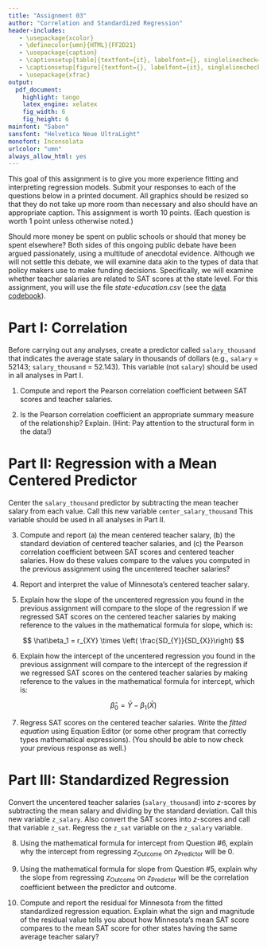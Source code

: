 ```yaml
---
title: "Assignment 03"
author: "Correlation and Standardized Regression"
header-includes:
   - \usepackage{xcolor}
   - \definecolor{umn}{HTML}{FF2D21}
   - \usepackage{caption}
   - \captionsetup[table]{textfont={it}, labelfont={}, singlelinecheck=false, labelsep=newline}
   - \captionsetup[figure]{textfont={}, labelfont={it}, singlelinecheck=false, labelsep=period}
   - \usepackage{xfrac}
output: 
  pdf_document:
    highlight: tango
    latex_engine: xelatex
    fig_width: 6
    fig_height: 6
mainfont: "Sabon"
sansfont: "Helvetica Neue UltraLight"
monofont: Inconsolata
urlcolor: "umn"
always_allow_html: yes
---
```


\frenchspacing

This goal of this assignment is to give you more experience fitting and interpreting regression models. Submit your responses to each of the questions below in a printed document. All graphics should be resized so that they do not take up more room than necessary and also should have an appropriate caption. This assignment is worth 10 points. (Each question is worth 1 point unless otherwise noted.)

Should more money be spent on public schools or should that money be spent elsewhere? Both sides of this ongoing public debate have been argued passionately, using a multitude of anecdotal evidence. Although we will not settle this debate, we will examine data akin to the types of data that policy makers use to make funding decisions. Specifically, we will examine whether teacher salaries are related to SAT scores at the state level. For this assignment, you will use the file *state-education.csv* (see the [data codebook](http://zief0002.github.io/epsy-8251/codebooks/state-education.html)).



# Part I: Correlation

Before carrying out any analyses, create a predictor called `salary_thousand` that indicates the average state salary in thousands of dollars (e.g., `salary` = 52143; `salary_thousand` = 52.143). This variable (not `salary`) should be used in all analyses in Part I.

1. Compute and report the Pearson correlation coefficient between SAT scores and teacher salaries.

2. Is the Pearson correlation coefficient an appropriate summary measure of the relationship? Explain. (Hint: Pay attention to the structural form in the data!)


# Part II: Regression with a Mean Centered Predictor

Center the `salary_thousand` predictor by subtracting the mean teacher salary from each value. Call this new variable `center_salary_thousand` This variable should be used in all analyses in Part II.

3. Compute and report (a) the mean centered teacher salary, (b) the standard deviation of centered teacher salaries, and (c) the Pearson correlation coefficient between SAT scores and centered teacher salaries. How do these values compare to the values you computed in the previous assignment using the uncentered teacher salaries?

4. Report and interpret the value of Minnesota's centered teacher salary.

5. Explain how the slope of the uncentered regression you found in the previous assignment will compare to the slope of the regression if we regressed SAT scores on the centered teacher salaries by making reference to the values in the mathematical formula for slope, which is:

$$
\hat\beta_1 = r_{XY} \times \left( \frac{SD_{Y}}{SD_{X}}\right)
$$

6. Explain how the intercept of the uncentered regression you found in the previous assignment will compare to the intercept of the regression if we regressed SAT scores on the centered teacher salaries by making reference to the values in the mathematical formula for intercept, which is:

$$
\hat\beta_0 = \bar{Y} - \beta_1(\bar{X})
$$

7. Regress SAT scores on the centered teacher salaries. Write the *fitted equation* using Equation Editor (or some other program that correctly types mathematical expressions). (You should be able to now check your previous response as well.)


# Part III: Standardized Regression

Convert the uncentered teacher salaries (`salary_thousand`) into *z*-scores by subtracting the mean salary and dividing by the standard deviation. Call this new variable `z_salary`. Also convert the SAT scores into *z*-scores and call that variable `z_sat`. Regress the `z_sat` variable on the `z_salary` variable. 

8. Using the mathematical formula for intercept from Question \#6, explain why the intercept from regressing $z_{\mathrm{Outcome}}$ on $z_{\mathrm{Predictor}}$ will be 0.

9. Using the mathematical formula for slope from Question \#5, explain why the slope from regressing $z_{\mathrm{Outcome}}$ on $z_{\mathrm{Predictor}}$ will be the correlation coefficient between the predictor and outcome.

10. Compute and report the residual for Minnesota from the fitted standardized regression equation. Explain what the sign and magnitude of the residual value tells you about how Minnesota's mean SAT score compares to the mean SAT score for other states having the same average teacher salary?
